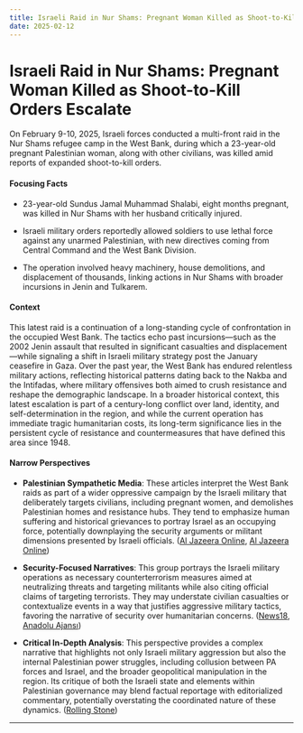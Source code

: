 ```yaml
---
title: Israeli Raid in Nur Shams: Pregnant Woman Killed as Shoot-to-Kill Orders Escalate
date: 2025-02-12
---
```


# Israeli Raid in Nur Shams: Pregnant Woman Killed as Shoot-to-Kill Orders Escalate

On February 9-10, 2025, Israeli forces conducted a multi-front raid in the Nur Shams refugee camp in the West Bank, during which a 23-year-old pregnant Palestinian woman, along with other civilians, was killed amid reports of expanded shoot-to-kill orders.

#### Focusing Facts

- 23-year-old Sundus Jamal Muhammad Shalabi, eight months pregnant, was killed in Nur Shams with her husband critically injured.

- Israeli military orders reportedly allowed soldiers to use lethal force against any unarmed Palestinian, with new directives coming from Central Command and the West Bank Division.

- The operation involved heavy machinery, house demolitions, and displacement of thousands, linking actions in Nur Shams with broader incursions in Jenin and Tulkarem.

#### Context

This latest raid is a continuation of a long-standing cycle of confrontation in the occupied West Bank. The tactics echo past incursions—such as the 2002 Jenin assault that resulted in significant casualties and displacement—while signaling a shift in Israeli military strategy post the January ceasefire in Gaza. Over the past year, the West Bank has endured relentless military actions, reflecting historical patterns dating back to the Nakba and the Intifadas, where military offensives both aimed to crush resistance and reshape the demographic landscape. In a broader historical context, this latest escalation is part of a century-long conflict over land, identity, and self-determination in the region, and while the current operation has immediate tragic humanitarian costs, its long-term significance lies in the persistent cycle of resistance and countermeasures that have defined this area since 1948.

#### Narrow Perspectives

- **Palestinian Sympathetic Media**: These articles interpret the West Bank raids as part of a wider oppressive campaign by the Israeli military that deliberately targets civilians, including pregnant women, and demolishes Palestinian homes and resistance hubs. They tend to emphasize human suffering and historical grievances to portray Israel as an occupying force, potentially downplaying the security arguments or militant dimensions presented by Israeli officials. ([Al Jazeera Online](https://www.aljazeera.com/news/2025/2/9/israel-kills-eight-month-pregnant-woman-in-occupied-west-bank-raid), [Al Jazeera Online](https://www.aljazeera.com/opinions/2025/2/11/the-gazafication-of-jenin-will-not-succeed))

- **Security-Focused Narratives**: This group portrays the Israeli military operations as necessary counterterrorism measures aimed at neutralizing threats and targeting militants while also citing official claims of targeting terrorists. They may understate civilian casualties or contextualize events in a way that justifies aggressive military tactics, favoring the narrative of security over humanitarian concerns. ([News18](https://www.news18.com/world/palestinians-claims-israeli-forces-killed-two-including-pregnant-woman-in-west-bank-raid-9221025.html), [Anadolu Ajansı](https://www.aa.com.tr/en/middle-east/israeli-army-expands-shooting-orders-for-soldiers-to-kill-palestinians-in-west-bank-report/3477368))

- **Critical In-Depth Analysis**: This perspective provides a complex narrative that highlights not only Israeli military aggression but also the internal Palestinian power struggles, including collusion between PA forces and Israel, and the broader geopolitical manipulation in the region. Its critique of both the Israeli state and elements within Palestinian governance may blend factual reportage with editorialized commentary, potentially overstating the coordinated nature of these dynamics. ([Rolling Stone](https://www.rollingstone.com/politics/politics-features/israel-war-west-bank-gaza-palestinian-authority-1235262784/))

---
